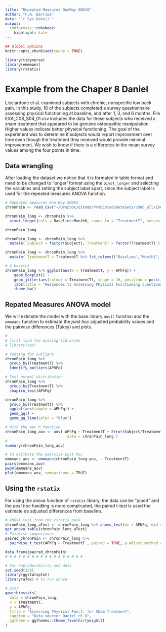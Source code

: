 ```yaml
---
title: "Repeated Measures OneWay ANOVA"
author: "F.A. Barrios"
date: "`r Sys.Date()`"
output:
  rmdformats::robobook:
    highlight: kate
---
```

```r
## Global options
knitr::opts_chunk$set(cache = TRUE)
```

```r
library(tidyverse)
library(emmeans)
library(rstatix)
```

# Example from the Chaper 8 Daniel  
Licciardone et al. examined subjects with chronic, nonspecific low back pain. In this study, 18 of the subjects completed a survey questionnaire assessing physical functioning at baseline, and after 1, 3, and 6 months. File EXA_C08_S04_01.csv includes the data for these subjects who received a sham treatment that appeared to be genuine osteopathic manipulation. Higher values indicate better physical functioning. The goal of the experiment was to determine if subjects would report improvement over time even though the treatment they received would provide minimal improvement. We wish to know if there is a difference in the mean survey values among the four points in time.  

## Data wrangling  
After loading the dataset we notice that it is formated in table format and need to be changed to 'longer' format using the `pivot_longer` and selecting the variables and setting the subject label apart, since the subject label is used for the repeated measures ANOVA function.    

```r
# Repeated measures One-Way ANOVA
chronPain <- read_csv("~/Dropbox/GitHub/ProbEstad/DataSets/ch08_all/EXA_C08_S04_01.csv", col_names = TRUE, show_col_types = FALSE)

chronPain_long <- chronPain %>%
  pivot_longer(cols = Baseline:Month6, names_to = "TreatmentT", values_to = "APhFq")

chronPain_long

chronPain_long <- chronPain_long %>%
  mutate( Subject = factor(Subject), TreatmentT = factor(TreatmentT) )

chronPain_long <- chronPain_long %>%
  mutate( TreatmentT = TreatmentT %>% fct_relevel("Baseline","Month1","Month3","Month6") )

# A boxplot
chronPain_long %>% ggplot(aes(x = TreatmentT, y = APhFq)) +
    geom_boxplot() +
    geom_jitter(aes(colour = TreatmentT), shape = 16, position = position_jitter(seed = 123), alpha = 0.6) +
    labs(title = "Responces to Assessing Physical Functioning questionaire (APhFq)") +
    theme_bw()

```

## Repated Measures ANOVA model  
We will estimate the model with the base library `aov()` function and the `emmeans` function to estimate the *post hoc* adjusted probability values and the pairwise differences (Tukey) and plots.     

```r
#
# first load the missing libraries
# library(car)

# Testing for outliers
chronPain_long %>% 
  group_by(TreatmentT) %>% 
  identify_outliers(APhFq)

# Test normal distribution
chronPain_long %>% 
  group_by(TreatmentT) %>% 
  shapiro_test(APhFq)

chronPain_long %>% 
  group_by(TreatmentT) %>% 
  ggplot(aes(sample = APhFq)) +
  geom_qq() +
  geom_qq_line(color = "blue")

# With the aov R function
chronPain_long_aov <- aov( APhFq ~ TreatmentT + Error(Subject/TreatmentT), 
                            data = chronPain_long )
#
summary(chronPain_long_aov)

# To estimate the pairwise post hoc
emmeans_aov <- emmeans(chronPain_long_aov, ~ TreatmentT)
pairs(emmeans_aov)
pwpm(emmeans_aov)
plot(emmeans_aov, comparisons = TRUE)
```

## Using the `rstatix`  
For using the anova function of `rstatix` library, the data can be "piped" and the *post hoc* handling is more complicated, the paired t-test is used the estimate de adjusted differences from baseline.  

```r

# ANOVA test from the rstatix pack
chronPain_long_aTest <- chronPain_long %>% anova_test(dv = APhFq, wid = Subject, within = TreatmentT)
get_anova_table(chronPain_long_aTest)
# Pairwise comparisons
paired_chronPain <- chronPain_long %>% 
  pairwise_t_test(APhFq ~ TreatmentT , paired = TRUE, p.adjust.method = "bonferroni")

data.frame(paired_chronPain)
# # # # # # # # # # # # # # # # # # 

# for reproducibility and data
set.seed(123)
library(ggstatsplot)
library(afex) # to run anova

# plot
ggwithinstats(
  data = chronPain_long,
  x = TreatmentT,
  y = APhFq,
  title = "Assessing Physical Funct. for Sham Treatment",
  caption = "Data source: Daniel ch 8",
  ggtheme = ggthemes::theme_fivethirtyeight()
)
```
